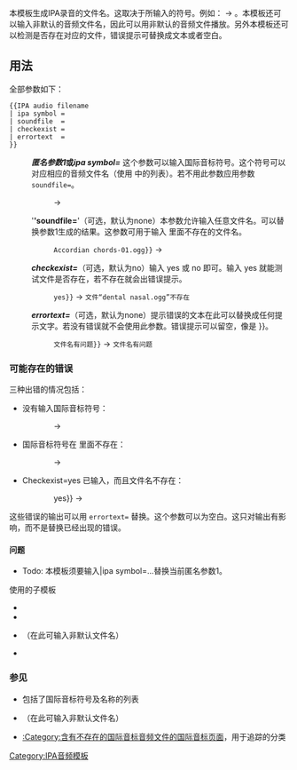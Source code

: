 {{Documentation subpage}}
<!-- Categories and interwikis go at the bottom of this page. -->
本模板生成IPA录音的文件名。这取决于所输入的符号。例如：<code>{{tlx|IPA audio filename|m}}</code> → <code>{{IPA audio filename|m}}</code>。本模板还可以输入非默认的音频文件名，因此可以用非默认的音频文件播放。另外本模板还可以检测是否存在对应的文件，错误提示可替换成文本或者空白。

==用法==
全部参数如下：
<pre>
{{IPA audio filename
| ipa symbol =
| soundfile  =
| checkexist =
| errortext  =
}}</pre>
:'''''匿名参数1''或''ipa symbol=''''' 这个参数可以输入国际音标符号。这个符号可以对应相应的音频文件名（使用 {{tl|IPA symbol}} 中的列表）。若不用此参数应用参数 <code>soundfile=</code>。
::<code>{{tlx|IPA audio filename|ʒ}}</code> &rarr; <code>{{IPA audio filename|ʒ}}</code>
:'''''soundfile=''''（可选，默认为none）本参数允许输入任意文件名。可以替换参数1生成的结果。这参数可用于输入 {{tl|IPA symbol}} 里面不存在的文件名。
::<code>{{tlx|IPA audio filename|ʒ|soundfile{{=}}Accordian chords-01.ogg}}</code> &rarr; <code>{{IPA audio filename|ʒ|soundfile=Accordian chords-01.ogg}}</code>

:'''''checkexist='''''（可选，默认为no）输入 yes 或 no 即可。输入 yes 就能测试文件是否存在，若不存在就会出错误提示。
::<code>{{tlx|IPA audio filename|n̪|checkexist{{=}}yes}}</code> &rarr; <code><span class="error">文件“dental nasal.ogg”不存在</span></code>
:'''''errortext='''''（可选，默认为none）提示错误的文本在此可以替换成任何提示文字。若没有错误就不会使用此参数。错误提示可以留空，像是 {{tlx|IPA audio filename|m|errortext{{=}}}}。
::<code>{{tlx|IPA audio filename|abc|errortext{{=}}文件名有问题}}</code> &rarr; <code>文件名有问题</code>
<!--
===Permanent altered from default name===
Some IPA symbols have soundfiles available in Wikipedia that are not the default name. These alternate names can be entered in this template, and will show up in the output.

Subtemplate {{tlx|IPA audio filename/filename}} contains the list of alternate names. Example:
* kʼ is named <code>{{IPA symbol|kʼ}}</code>, so this would yield default name: <code>{{IPA symbol|kʼ}}.ogg</code>
The filename however differs from that default name. The list in {{tlx|IPA audio filename/filename}} produces that different name:
* {{tlx|IPA audio filename|kʼ}} → {{IPA audio filename|kʼ}}
Currently, the following non-default names are in the list:<br><code>
:velar approximant = voiced velar approximant.ogg ( ɰ )
:voiceless labio-velar approximant = voiceless labio-velar fricative.ogg ( ʍ )
:labio-velar approximant = voiced labio-velar approximant.ogg ( w )
:alveolar ejective = alveolar ejective plosive.ogg ( tʼ )
:uvular ejective = uvular ejective plosive.ogg ( qʼ )
:bilabial ejective = bilabial ejective plosive.ogg ( pʼ )
:velar ejective = velar ejective plosive.ogg ( kʼ )
:tenuis bilabial click = clic bilabial sourd.ogg ( ʘ )
:tenuis dental click = dental click.ogg ( ǀ )
:tenuis alveolar click = postalveolar click.ogg ( ǃ )
:tenuis palatal click = palatoalveolar click.ogg ( ǂ )
:tenuis alveolar lateral click = alveolar lateral click.ogg ( ǁ )
:sj-sound = voiceless dorso-palatal velar fricative.ogg ( ɧ )
:voiceless retroflex stop = voiceless retroflex stop.oga ( ʈ )
:voiced retroflex stop = voiced retroflex stop.oga ( ɖ )
:voiceless palatal stop = voiceless palatal plosive.ogg ( c )
:voiced palatal stop = voiced palatal plosive.ogg ( ɟ )
:voiceless uvular stop = voiceless uvular plosive.ogg ( q )
:voiced uvular stop = voiced uvular stop.oga ( ɢ )
:voiceless dental sibilant affricate = voiceless dental sibilant affricate.oga ( t̪s̪ )
:voiced dental sibilant affricate = voiced dental sibilant affricate.oga ( d̪z̪ )
:voiceless alveolar sibilant affricate = voiceless alveolar sibilant affricate.oga ( ts )
:voiced alveolar sibilant affricate = voiced alveolar sibilant affricate.oga ( dz )
:labial-velar nasal = labial-velar nasal stop.ogg ( ŋm )
:near-open central vowel = near-open central unrounded vowel.ogg ( ɐ )
:near-close near-back vowel = near-close near-back rounded vowel.ogg ( ʊ )
:r-colored vowel = regular and r-colored vowels.ogg ( ɚ )
</code>
-->
===可能存在的错误===
三种出错的情况包括：
* 没有输入国际音标符号：
::{{tlx|IPA audio filename|}} &rarr; <span class="error">{{IPA audio filename|}}</span>
* 国际音标符号在 {{tlx|IPA symbol}} 里面不存在：
::{{tlx|IPA audio filename|abc}} &rarr; <span class="error">{{IPA audio filename|abc}}</span>
* Checkexist=yes 已输入，而且文件名不存在：
::{{tlx|IPA audio filename|ⱱ̟|checkexist{{=}}yes}} &rarr; <span class="error">{{IPA audio filename|ⱱ̟|checkexist=yes}}</span>

这些错误的输出可以用 <code>errortext=</code> 替换。这个参数可以为空白。这只对输出有影响，而不是替换已经出现的错误。
<!--
===Technical background===
* The template uses nested sub-templates to prevent re-calculation of repeated data. e.g. the name from {{tlx|IPA symbol}} is calculated only once, and then passed through to the next subtemplate in the nest. This is more important for the check on existence <nowiki>{{#ifexist:}}</nowiki>, which is "expensive" and should be performed only once. The nesting has three levels: {{tlx|IPA audio filename}} calls {{tlx|IPA audio filename/main1}} calls {{tlx|IPA audio filename/main2}}.
* Error texts are passed through unaltered. At the end, in [[:template:IPA audio filename/main2|<code>/main2</code>]], any error is enveloped with the errortext (if provided).
* Check existence is performed only when the filename is not an error in itself.
-->
====问题====
* Todo: 本模板须要输入|ipa symbol=...替换当前匿名参数1。

使用的子模板
* {{tlx|IPA audio filename/main1}}
* {{tlx|IPA audio filename/main2}}
* {{tlx|IPA audio filename/filename}}（在此可输入非默认文件名）
* {{tlx|IPA audio filename/checkexist}}

===参见===
* {{tlx|IPA symbol}}包括了国际音标符号及名称的列表
* {{tlx|IPA audio filename/filename}}（在此可输入非默认文件名）
* [[:Category:含有不存在的国际音标音频文件的国际音标页面]]，用于追踪的分类
{{IPA templates}}
<includeonly>
<!-- Categories and interwikis go here: -->

[[Category:IPA音频模板]]
</includeonly>